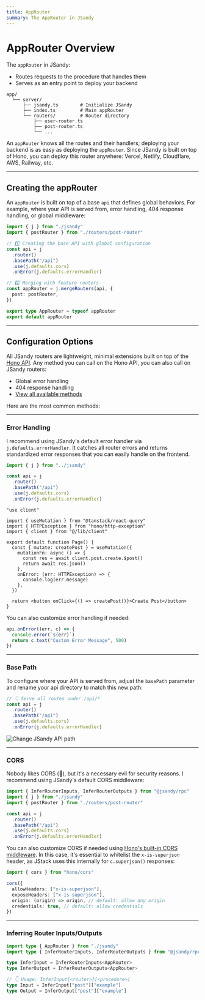 ```yaml
---
title: AppRouter
summary: The AppRouter in JSandy
---
```


# AppRouter Overview

The `appRouter` in JSandy:

- Routes requests to the procedure that handles them
- Serves as an entry point to deploy your backend

```plaintext JSandy File Structure {4}
app/
  └── server/
      ├── jsandy.ts        # Initialize JSandy
      ├── index.ts         # Main appRouter
      └── routers/         # Router directory
          ├── user-router.ts
          ├── post-router.ts
          └── ...
```

An `appRouter` knows all the routes and their handlers; deploying your backend is as easy as deploying the `appRouter`. Since JSandy is built on top of Hono, you can deploy this router anywhere: Vercel, Netlify, Cloudflare, AWS, Railway, etc.

---

## Creating the appRouter

An `appRouter` is built on top of a base `api` that defines global behaviors. For example, where your API is served from, error handling, 404 response handling, or global middleware:

```ts server/index.ts {4,11}
import { j } from "./jsandy"
import { postRouter } from "./routers/post-router"

// 1️⃣ Creating the base API with global configuration
const api = j
  .router()
  .basePath("/api")
  .use(j.defaults.cors)
  .onError(j.defaults.errorHandler)

// 2️⃣ Merging with feature routers
const appRouter = j.mergeRouters(api, {
  post: postRouter,
})

export type AppRouter = typeof appRouter
export default appRouter
```

---

## Configuration Options

All JSandy routers are lightweight, minimal extensions built on top of the [Hono API](https://hono.dev/docs/api/hono). Any method you can call on the Hono API, you can also call on JSandy routers:

- Global error handling
- 404 response handling
- [View all available methods](https://hono.dev/docs/api/hono)

Here are the most common methods:

---

### Error Handling

I recommend using JSandy's default error handler via `j.defaults.errorHandler`. It catches all router errors and returns standardized error responses that you can easily handle on the frontend.

```ts server/index.ts {7}
import { j } from "../jsandy"

const api = j
  .router()
  .basePath("/api")
  .use(j.defaults.cors)
  .onError(j.defaults.errorHandler)
```

```tsx app/page.tsx {4, 13-15}
"use client"

import { useMutation } from "@tanstack/react-query"
import { HTTPException } from "hono/http-exception"
import { client } from "@/lib/client"

export default function Page() {
  const { mutate: createPost } = useMutation({
    mutationFn: async () => {
      const res = await client.post.create.$post()
      return await res.json()
    },
    onError: (err: HTTPException) => {
      console.log(err.message)
    },
  })

  return <button onClick={() => createPost()}>Create Post</button>
}
```

You can also customize error handling if needed:

```ts
api.onError((err, c) => {
  console.error(`${err}`)
  return c.text("Custom Error Message", 500)
})
```

---

### Base Path

To configure where your API is served from, adjust the `basePath` parameter and rename your api directory to match this new path:

```ts {4}
// 👇 Serve all routes under /api/*
const api = j
  .router()
  .basePath("/api")
  .use(j.defaults.cors)
  .onError(j.defaults.errorHandler)
```

<Frame>
  <Image src="/change-api-dirname.png" alt="Change JSandy API path" />
</Frame>

---

### CORS

Nobody likes CORS (🤮), but it's a necessary evil for security reasons. I recommend using JSandy's default CORS middleware:

```ts server/index {2,8}
import { InferRouterInputs, InferRouterOutputs } from "@jsandy/rpc"
import { j } from "./jsandy"
import { postRouter } from "./routers/post-router"

const api = j
  .router()
  .basePath("/api")
  .use(j.defaults.cors)
  .onError(j.defaults.errorHandler)
```

You can also customize CORS if needed using [Hono's built-in CORS middleware](https://hono.dev/docs/middleware/builtin/cors). In this case, it's essential to whitelist the `x-is-superjson` header, as JStack uses this internally for `c.superjson()` responses:


```ts {4-5}
import { cors } from "hono/cors"

cors({
  allowHeaders: ["x-is-superjson"],
  exposeHeaders: ["x-is-superjson"],
  origin: (origin) => origin, // default: allow any origin
  credentials: true, // default: allow credentials
})
```

---

### Inferring Router Inputs/Outputs

```ts
import type { AppRouter } from "./jsandy"
import type { InferRouterInputs, InferRouterOutputs } from "@jsandy/rpc"

type InferInput = InferRouterInputs<AppRouter>
type InferOutput = InferRouterOutputs<AppRouter>

// 👇 Usage: InferInput[<router>][<procedure>]
type Input = InferInput["post"]["example"]
type Output = InferOutput["post"]["example"]
````
